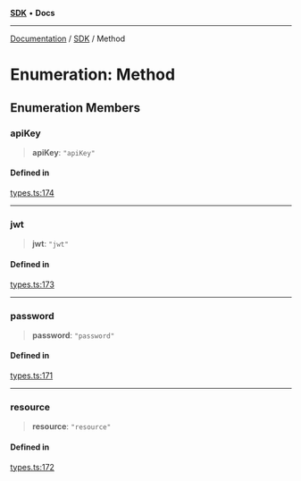 [**SDK**](../index.mdx) • **Docs**

***

[Documentation](../../index.mdx) / [SDK](../README.mdx) / Method

# Enumeration: Method

## Enumeration Members

### apiKey

> **apiKey**: `"apiKey"`

#### Defined in

[types.ts:174](https://github.com/monerium/js-monorepo/blob/1f07b3662d18c631941e215c70068d205e95c304/packages/sdk/src/types.ts#L174)

***

### jwt

> **jwt**: `"jwt"`

#### Defined in

[types.ts:173](https://github.com/monerium/js-monorepo/blob/1f07b3662d18c631941e215c70068d205e95c304/packages/sdk/src/types.ts#L173)

***

### password

> **password**: `"password"`

#### Defined in

[types.ts:171](https://github.com/monerium/js-monorepo/blob/1f07b3662d18c631941e215c70068d205e95c304/packages/sdk/src/types.ts#L171)

***

### resource

> **resource**: `"resource"`

#### Defined in

[types.ts:172](https://github.com/monerium/js-monorepo/blob/1f07b3662d18c631941e215c70068d205e95c304/packages/sdk/src/types.ts#L172)
